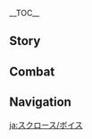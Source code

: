 {{CharacterTabs}}
{{LanguageTabs}}
{{Stub|1={{Meta/VO|rm=1}}}}
__TOC__

==Story==
{{VO/Story
|character           = Sucrose
|language            = ja
|name                = スクロース

<!-- Hello -->
|vo_01_01_title      = 初めまして…
|vo_01_01_subtitle   = Hello
|vo_01_01_file       = VO_{language}{character} Hello.ogg
|vo_01_01_tx         = 私はスクロース、錬金術の…研究員。あなたは色んな場所を旅してきたと聞いてる、きっと…いや、なんでもない。初対面の人に迷惑をかけちゃいけないもの。でも…もしできることなら、旅の面白いエピソードを教えてもらえると、えっと…嬉しいかな。
|vo_01_01_rm         = Watashi wa Sukuroosu, renkinjutsu no... kenkyuuin. Anata wa ironna basho wo tabi shite kita to kiiteru, kitto... Iya, nan de mo nai. Shotaimen no hito ni meiwaku wo kake cha ikenai mono. De mo... moshi dekiru koto nara, tabi no omoshiroi episoodo wo oshiete moraeru to, etto... ureshii ka na.

<!-- Chats -->
|vo_02_01_title      = 世間話・気になること
|vo_02_01_subtitle   = Chat: Curiosity
|vo_02_01_file       = VO_{language}{character} Chat - Curiosity.ogg
|vo_02_01_tx         = あれはなに？えっ…消えた、ちょっと見てきていい？
|vo_02_01_rm         = Are wa nani? E'... Kieta, chotto mite kite ii?
|vo_02_02_title      = 世間話・整理
|vo_02_02_subtitle   = Chat: Organization
|vo_02_02_file       = VO_{language}{character} Chat - Organization.ogg
|vo_02_02_tx         = 今のうちに、急いで研究ノートの整理を…
|vo_02_02_rm         = Ima no uchi ni, isoide kenkyuu nooto no seiri wo...
|vo_02_03_title      = 世間話・深呼吸
|vo_02_03_subtitle   = Chat: Deep Breaths
|vo_02_03_file       = VO_{language}{character} Chat - Deep Breaths.ogg
|vo_02_03_tx         = うん&mdash;&mdash;！外の空気は久々。
|vo_02_03_rm         = Un{{lmdash}}! Soto no kuuki wa hisabisa.

<!-- Weather -->
|vo_03_01_title      = 暴風の日…
|vo_03_01_subtitle   = When the Wind Is Blowing
|vo_03_01_file       = VO_{language}{character} When the Wind Is Blowing.ogg
|vo_03_01_tx         = 今日は町の風車がすごいスピードで回ってる。ねえねえ、もし小動物の背中に風車みたいな装置を取り付けたら、小動物はより早く走れるようになると思う？それとも、飛べるようになるかな？
|vo_03_01_rm         = Kyou wa machi no fuusha ga sugoi supiido de mawatteru. Nee nee, moshi shoudoubutsu no senaka ni fuusha mitai na souchi wo toritsuketara, shoudoubutsu wa yori hayaku hashireru you ni naru to omou? Soretomo, toberu you ni naru ka na?
|vo_03_02_title      = 雪の日…
|vo_03_02_subtitle   = When It Snows
|vo_03_02_file       = VO_{language}{character} When It Snows.ogg
|vo_03_02_tx         = こんな大雪の日は年に数回しかない。もしこれを見逃したら、また来年を待たないと。だから研究するなら今のうち、止めないで！ク…クシュン！分かったよ、もう1枚着るから…
|vo_03_02_rm         = Konna ooyuki no hi wa nen ni suukai shika nai. Moshi kore wo minogashitara, mata rainen wo matanai to. Dakara kenkyuu suru nara ima no uchi, tomenai de! Ku... Kushun! Wakatta yo, mou ichimai kiru kara...
|vo_03_03_title      = 晴れの日…
|vo_03_03_subtitle   = When the Sun Is Out
|vo_03_03_file       = VO_{language}{character} When the Sun Is Out.ogg
|vo_03_03_tx         = もっ、もう朝？！じゃあ、最後にもう一回だけ実験を。これが終わったら休むから！うん、最後の1回だけ…
|vo_03_03_rm         = Mo', mou asa?! Jaa, saigo ni mou ikkai dake jikken wo. Kore ga owattara yasumu kara! Un, saigo no ikkai dake...
|vo_03_04_title      = 雨の日…
|vo_03_04_subtitle   = When It Rains
|vo_03_04_file       = VO_{language}{character} When It Rains.ogg
|vo_03_04_tx         = 湿度上昇、うん…実験をもう1セット増やそうかな？
|vo_03_04_rm         = Shitsudo joushou, un... Jikken wo mou ichisetto fuyasou ka na?

<!-- Greetings -->
|vo_04_01_title      = おはよう…
|vo_04_01_subtitle   = Good Morning
|vo_04_01_file       = VO_{language}{character} Good Morning.ogg
|vo_04_01_tx         = おはよう、昨日はちゃんと寝れた？研究データによると、良い睡眠は翌日のパフォーマンスに繋がるって言われてる。しかも頭の回転も良くなるらしいよ。うん？私はいつも徹夜してるって？えっと…うん、仕方ないよね。
|vo_04_01_rm         = Ohayou, kinou wa chanto nereta? Kenkyuu deeta ni yoru to, ii suimin wa yokujitsu no pafoomansu ni tsunagaru tte iwareteru. Shikamo atama no kaiten mo yoku narurashii yo. Un? Watashi wa itsumo tetsuya shiteru tte? Etto... Un, shikata nai yo ne.
|vo_04_02_title      = こんにちは…
|vo_04_02_subtitle   = Good Afternoon
|vo_04_02_file       = VO_{language}{character} Good Afternoon.ogg
|vo_04_02_tx         = ああああ！こ、来ないで！あ、いや、えっと、近づかないでください。実験中だから。これ、爆発するかもしれないの。
|vo_04_02_rm         = Aaaa! Ko, konai de! A, iya, etto, chikadzukanai de kudasai. Jikenchuu da kara. Kore, bakuhatsu suru ka mo shirenai no.
|vo_04_03_title      = こんばんは…
|vo_04_03_subtitle   = Good Evening
|vo_04_03_file       = VO_{language}{character} Good Evening.ogg
|vo_04_03_tx         = こんばんは、ちょっと待って！「実験体九〇五式」の光照射分泌物が二種類。明確に区分けするために、それぞれ「一〇三三式」と「一〇三五式」と名付けようか…うん、もう大丈夫、えっと、私に何か用？
|vo_04_03_rm         = Konban wa, chotto matte! "Jikkentai Kyuu-rei-go Shiki" no hikarishousha bunpitsubutsu ga nishurui. Meikaku ni kuwake suru tame ni, sorezore "Ichi-rei-san-zan Shiki" to "Ichi-rei-san-go Shiki" to natsuke you ka... un, mou daijoubu, etto, watashi ni nanika you?
|vo_04_04_title      = おやすみ…
|vo_04_04_subtitle   = Good Night
|vo_04_04_file       = VO_{language}{character} Good Night.ogg
|vo_04_04_tx         = 私なら大丈夫、先に休んでいいよ。えっと…そんなに心配？実験ならすぐ終わるから徹夜しないよ、本当だって…
|vo_04_04_rm         = Watashi nara daijoubu, saki ni yasunde ii yo. Etto... Sonna ni shinpai? Jikken nara sugu owaru kara tetsuya shinai yo, hontou datte...

<!-- About Character -->
|vo_05_01_title      = {name}自身について・「生物錬金」
|vo_05_01_subtitle   = About {character}: Bio-Alchemy
|vo_05_01_file       = VO_{language}{character} About {character} - Bio-Alchemy.ogg
|vo_05_01_tx         = 「生物錬金」は「創造」よりも「改造」を重視する。生物の隠された長所を見抜き、増強し、結合させることで驚くべき結果が出るの。あぁ…命というものは実に不思議、この世には解明されていないことがいったいどれほどあるんだろう？
|vo_05_01_rm         = "Seibutsurenkin" wa "souzou" yori mo "kaizou" wo juushi suru. Seibutsu no kakusareta chousho wo minuki, zoukyou shi, ketsugou saseru koto de odorokubeki kekka ga deru no. Aa... inochi to iu mono wa jitsu ni fushigi, kono yo ni wa kaimei sarete inai koto ga ittai dore hodo aru n darou?
|vo_05_02_title      = {name}自身について・人見知り
|vo_05_02_subtitle   = About {character}: Fear of Strangers
|vo_05_02_file       = VO_{language}{character} About {character} - Fear of Strangers.ogg
|vo_05_02_tx         = 私…実は知らない人とどう会話したらいいか分からないの。人ってそれぞれ性格や趣味嗜好が違うから、つい失礼なことを言っちゃったりして。ああ…会話って本当に難しい、錬金術よりも難しい。
|vo_05_02_rm         = Watashi... jitsu wa shiranai hito to dou kaiwa shitara ii ka wakaranai no. Hito tte sorezore seikaku ya shumishikou ga chigau kara, tsui shitsurei na koto wo icchattari shite. Aa... Kaiwa tte hontou ni muzukashii, renkinjutsu yori mo muzukashii.
|vo_05_03_title      = {name}自身について・耳
|vo_05_03_subtitle   = About {character}: Ears
|vo_05_03_file       = VO_{language}{character} About {character} - Ears.ogg
|vo_05_03_tx         = き…気づかれてたの。私の耳は一族の遺伝。他の人とは違うから、普段は髪で隠してる…
|vo_05_03_rm         = Ki... Kidzukareteta no. Watashi no mimi wa ichizoku no iden. Hoka no hito to wa chigau kara, fudan wa kami de kakushiteru.

<!-- About Us -->
|vo_06_01_title      = 観察について…
|vo_06_01_subtitle   = About Us: Observing
|vo_06_01_file       = VO_{language}{character} About Us - Observing.ogg
|vo_06_01_tx         = あなたの経歴がとても気になる、だから…あなたのことを一定期間「観察」させて？邪魔にならないよう静かにするから…いい？
|vo_06_01_rm         = Anata no keireki ga totemo ki ni naru, da kara... anata no koto wo itteikikan "kansatsu" sasete? Jama ni naranai you shizuka ni suru kara... ii?
|vo_06_02_title      = 収穫について…
|vo_06_02_subtitle   = About Us: Perks
|vo_06_02_friendship    = 6
|vo_06_02_file       = VO_{language}{character} About Us - Perks.ogg
|vo_06_02_tx         = 正直に言うと、最初に会った時、口数の少なかったあなたがちょっと怖かった…自分が失礼なこと言ったんじゃないかと思って。でもこれまで一緒に行動してきて、実はあなたが付き合いやすい人だって気付いた。へへ、これも「観察」から得た意外な収穫かな。
|vo_06_02_rm         = Shoujiki ni iu to, saisho ni atta toki, kuchikazu no sukunakatta anata ga chotto kowakatta... Jibun ga shitsurei na koto itta n ja nai ka to omotte. De mo kore made issho ni koudou shite kite, jitsu wa anata ga tsukiaiyasui hito datte kidzuita. Hehe, kore mo "kansatsu" kara eta igai na shuukaku ka na.
|vo_06_03_title      = 請求について…
|vo_06_03_subtitle   = About Us: Requests
|vo_06_03_friendship    = 6
|vo_06_03_quest      = The Outlander Who Caught the Wind
|vo_06_03_file       = VO_{language}{character} About Us - Requests.ogg
|vo_06_03_tx         = 噂によると、風魔龍の件を解決したのはあなたでしょ？きっと激しい戦闘だったんだろうけど、無事で何よりかな。えっと、ちょっと聞きたいんだけど、戦闘中に風魔龍のウロコや皮なんかが落ちてこなかった？ちょっとだけでいいから、研究してみたいの…
|vo_06_03_rm         = 

<!-- Miscellaneous I -->
|vo_07_01_title      = 「神の目」について…
|vo_07_01_subtitle   = About the Vision
|vo_07_01_friendship    = 4
|vo_07_01_file       = VO_{language}{character} About the Vision.ogg
|vo_07_01_tx         = 「神の目」は、私にとって最も重要な実験道具かな。え？実験道具は実験道具だよ。「神の目」がないと、元素に関する多くの実験ができなくなるでしょ。戦闘ではどうかって？えっと、たまに役立つかな、野外で材料を探す時とか。
|vo_07_01_rm         = 
|vo_07_02_title      = シェアしたいこと…
|vo_07_02_subtitle   = Something to Share
|vo_07_02_file       = VO_{language}{character} Something to Share.ogg
|vo_07_02_tx         = この部屋にある骨は全部私のコレクション。左の棚にあるのはトカゲ、カエル、ソウギョの骨で、その手前のやつはイノシシの骨。右の隅っこのはヒルチャールの骨で…あ、そう強張らないで、みんなかわいいから慣れれば大丈夫。
|vo_07_02_rm         = 
|vo_07_03_title      = 興味のあること…
|vo_07_03_subtitle   = Interesting Things
|vo_07_03_file       = VO_{language}{character} Interesting Things.ogg
|vo_07_03_tx         = 見て、ここの霧氷花は一本一本異なるの。こっちは氷元素の含有量が多くて、そっちのは花が咲いてる期間が長い…え、あっちのやつ？あれは「三式霧氷花改十七号拡大版」で、特徴は、うん…通常より大きいとこかな。
|vo_07_03_rm         = 

<!-- About Others -->
|vo_08_01_title      = ノエルについて…
|vo_08_01_subtitle   = About [[Noelle]]
|vo_08_01_friendship    = 4
|vo_08_01_file       = VO_{language}{character} About Noelle.ogg
|vo_08_01_tx         = 彼女…いつも自発的に私の手伝いをしてくれるけど、たまに熱が入りすぎてて、逆に…ちょっと困ってたり。ある日、実験室の入口に置いてあった3つの実験器具を軽々と実験室の中に運んでくれたんだけど、それって私が…やっと外に運び出したばかりのもので…
|vo_08_01_rm         = 
|vo_08_02_title      = クレーについて…
|vo_08_02_subtitle   = About [[Klee]]
|vo_08_02_friendship    = 4
|vo_08_02_file       = VO_{language}{character} About Klee.ogg
|vo_08_02_tx         = あの子はジン団長に何度も反省室に入れられてる。釈放されても、彼女はまたすぐ過ちを犯す。えっとあの子、本当に反省してるのかな。安全性の高いボンボン爆弾を作ってあげるって約束もしたけど、でもまだ設計上に問題があって…
|vo_08_02_rm         = 
|vo_08_03_title      = ジンについて…
|vo_08_03_subtitle   = About [[Jean]]
|vo_08_03_friendship    = 4
|vo_08_03_file       = VO_{language}{character} About Jean.ogg
|vo_08_03_tx         = ジン団長と話すのはちょっと怖い。彼女は真面目すぎるから…とても良い人だってことは分かってるけど、やっぱり…やっぱり怖いの。普段は彼女の邪魔にならないようにしてる。たとえ彼女に処理してもらうものがあっても、私…私はアルベド先生に頼むの。
|vo_08_03_rm         = 
|vo_08_04_title      = リサについて…
|vo_08_04_subtitle   = About [[Lisa]]
|vo_08_04_friendship    = 4
|vo_08_04_file       = VO_{language}{character} About Lisa.ogg
|vo_08_04_tx         = 彼女の知識量はとても豊富だと思う。私の研究を見たことないのに、何回も的確なアドバイスをくれたから。彼女、どうして分かったのかな？観察？それとも推測で？
|vo_08_04_rm         = 
|vo_08_05_title      = ガイアについて…
|vo_08_05_subtitle   = About [[Kaeya]]
|vo_08_05_friendship    = 4
|vo_08_05_file       = VO_{language}{character} About Kaeya.ogg
|vo_08_05_tx         = うん…彼って冗談好きで、悪意がないことは分かってるけど、どっちが本音で、どっちが冗談か私には判断できない。だから、いつも最後は気まずい雰囲気になるか、私が醜態をさらすことになるの…
|vo_08_05_rm         = 
|vo_08_06_title      = アルベドについて・芸術
|vo_08_06_subtitle   = About [[Albedo]]: Artistry
|vo_08_06_friendship    = 4
|vo_08_06_file       = VO_{language}{character} About Albedo - Artistry.ogg
|vo_08_06_tx         = 先生のアシスタントになったことで、毎日多くのことを勉強できるようになった。知識というよりは、「天才」の考え方の勉強かな。どんな複雑な問題でも先生は1つずつ分析し解決する。私に言わせれば、あれは芸術そのものかも…
|vo_08_06_rm         = 
|vo_08_07_title      = アルベドについて・天賦
|vo_08_07_subtitle   = About Albedo: Talent
|vo_08_07_friendship    = 4
|vo_08_07_file       = VO_{language}{character} About Albedo - Talent.ogg
|vo_08_07_tx         = 天賦の才？うん…たとえ先生と同じ研究をしても、たぶん超えることは一生ないかな。でも私が「生物錬金」の研究をしてるのは、先生と正面からぶつかるのを恐れたからじゃない。ただ…趣味と夢が違うだけ。
|vo_08_07_rm         = 
|vo_08_08_title      = アンバーについて…
|vo_08_08_subtitle   = About [[Amber]]
|vo_08_08_friendship    = 4
|vo_08_08_file       = VO_{language}{character} About Amber.ogg
|vo_08_08_tx         = 気になる、なぜ彼女の人形は「ウサギ伯爵」って名前なの？ウサギとあんまり関係ないような。うん…？人形のヘアバンドがウサ耳に似てるから？それはただの先入観、たれ耳の兎もたくさんいるもの。
|vo_08_08_rm         = 
|vo_08_09_title      = フィッシュルについて…
|vo_08_09_subtitle   = About [[Fischl]]
|vo_08_09_friendship    = 4
|vo_08_09_file       = VO_{language}{character} About Fischl.ogg
|vo_08_09_tx         = 『フィッシュル皇女物語』のこと？うん、知ってる。あの作者が書く世界観は面白い、実際にあったらいいなと…えっ？あっちの「フィッシュル」のこと？彼女は…うん、彼女が…私をあの世界に連れていってくれることはないと思う。
|vo_08_09_rm         = 
|vo_08_10_title      = エウルアについて…
|vo_08_10_subtitle   = About [[Eula]]
|vo_08_10_friendship    = 4
|vo_08_10_file       = VO_{language}{character} About Eula.ogg
|vo_08_10_tx         = 遊撃騎士の仕事はとても危険なんだけど、エウルアさんはいつも大胆な行動を取るの。だから彼女が敵の拠点に潜入しなくても済むように、偵察装置を作ってあげたんだけど…エウルアさんの気迫に押されて、使用方法を説明する時に注意事項をいくつか伝え忘れちゃって…それであんな事故が…<br>どうしよう…私、彼女の恨みを買ったんじゃ…
|vo_08_10_rm         = 

<!-- More About Character -->
|vo_09_01_title      = {name}を知る・1
|vo_09_01_subtitle   = More About {character}: I
|vo_09_01_file       = VO_{language}{character} More About {character} - 01.ogg
|vo_09_01_tx         = 私を知りたい？あなたも…「生物錬金」に興味が？もし分からないことがあったら、できる限り答えてみる。うん？錬金じゃなくて、「私」に興味があるの？えっと、それは、ちょっとどう答えたらいいか…
|vo_09_01_rm         = 
|vo_09_02_title      = {name}を知る・2
|vo_09_02_subtitle   = More About {character}: II
|vo_09_02_friendship    = 3
|vo_09_02_file       = VO_{language}{character} More About {character} - 02.ogg
|vo_09_02_tx         = 研究の本質は答えを探す過程にある。この過程が面倒で疲れることもあるけど、積み重なった成果を見ると、なんか…うん、私は本当に研究が好きなんだと思う。
|vo_09_02_rm         = 
|vo_09_03_title      = {name}を知る・3
|vo_09_03_subtitle   = More About {character}: III
|vo_09_03_friendship    = 4
|vo_09_03_file       = VO_{language}{character} More About {character} - 03.ogg
|vo_09_03_tx         = 小さい頃、なんでも話せる二人の親友がいた。あの時私は、彼女たちの全てを理解してると思ってた。でもそのあと、色んなことがあって、私は急に…彼女たちのことを理解できなくなったの。彼女たちが今どこにいて、何をしているのか、そして私のことをまだ覚えているのか、何もかも…私には分からない。どんなに親しい友人でも、こうなることってあるんだよ。
|vo_09_03_rm         = 
|vo_09_04_title      = {name}を知る・4
|vo_09_04_subtitle   = More About {character}: IV
|vo_09_04_friendship    = 5
|vo_09_04_file       = VO_{language}{character} More About {character} - 04.ogg
|vo_09_04_tx         = まだ誰にも言ったことない秘密を1つ教えてあげる。「生物錬金」の最終目標は「仙境」を創造することなの…そうそう、童話によく出てくる、永遠の幸福と楽園の地「仙境」のこと。へへ、子供っぽいでしょ？でもね、それは実在するものだって私は信じてる。
|vo_09_04_rm         = 
|vo_09_05_title      = {name}を知る・5
|vo_09_05_subtitle   = More About {character}: V
|vo_09_05_friendship    = 6
|vo_09_05_file       = VO_{language}{character} More About {character} - 05.ogg
|vo_09_05_tx         = 忙しいなら大丈夫、迷惑かけたくないから。忙しくない？本当？本当に大丈夫？一人でも実験は進められるし、もう慣れてるから心配しなくても…ほ、本当に大丈夫なの？じゃ、じゃあ手伝ってくれる？それか、話し相手になってくれるかな…
|vo_09_05_rm         = 

<!-- Miscellaneous II -->
|vo_10_01_title      = {name}の趣味…
|vo_10_01_subtitle   = {character}'s Hobbies
|vo_10_01_file       = VO_{language}{character} Hobbies.ogg
|vo_10_01_tx         = 規則性があるものを見るのが好きかな。ほら見て、本棚の実験記録の厚さ、どれも同じでしょ。実験台においてある数百本の薬剤も、効果と色ごとに並んでる…えっ？ええー！？なんで紫の薬剤がここに！？もっ、もう一度、全部整理しなおさなきゃ！
|vo_10_01_rm         = 
|vo_10_02_title      = {name}の悩み…
|vo_10_02_subtitle   = {character}'s Troubles
|vo_10_02_file       = VO_{language}{character} Troubles.ogg
|vo_10_02_tx         = 普段、休んでる時にあなたが何をしてるか知りたい。私、休みになると何していいか分からなくて、ぼーっとするだけだから…実験を始めるとあっという間に時間が過ぎるのに、休みの日は一日が一年のように感じる…
|vo_10_02_rm         = 
|vo_10_03_title      = 好きな食べ物…
|vo_10_03_subtitle   = Favorite Food
|vo_10_03_file       = VO_{language}{character} Favorite Food.ogg
|vo_10_03_tx         = スイートフラワーの蜜から精製した糖の塊かな。頭の回転が遅いと感じた時に1つ食べて、集中力と思考力を上げるの。研究者にとって、糖分の摂取は大事だから。
|vo_10_03_rm         = 
|vo_10_04_title      = 嫌いな食べ物…
|vo_10_04_subtitle   = Least Favorite Food
|vo_10_04_file       = VO_{language}{character} Least Favorite Food.ogg
|vo_10_04_tx         = 「生物錬金」を理解してから、マッシュルームはあまり食べなくなった…あなたも知ってるでしょう？マッシュルームの菌って死んだ生物にしか着生しないことを。そう考えるとなんか、気持ち悪い…
|vo_10_04_rm         = 

<!-- Receiving a Gift -->
|vo_11_01_title      = 贈り物を受け取る・1
|vo_11_01_subtitle   = Receiving a Gift: I
|vo_11_01_file       = VO_{language}{character} Receiving a Gift - 01.ogg
|vo_11_01_tx         = 美味しい！あっ…調子がいいうちに、早く研究を終わらせないと…
|vo_11_01_rm         = Oishii! A'... Choushi ga ii uchi ni, hayaku kenkyuu wo owarasenai to...
|vo_11_02_title      = 贈り物を受け取る・2
|vo_11_02_subtitle   = Receiving a Gift: II
|vo_11_02_file       = VO_{language}{character} Receiving a Gift - 02.ogg
|vo_11_02_tx         = 私が栄養価を考えて作った食事よりずっと美味しい。うん、これなら私も食生活を改善できるかも。
|vo_11_02_rm         = Watashi ga eiyouka wo kangaete tsukutta shokuji yori zutto oishii. Un, kore nara watashi mo shokuseikatsu wo kaizen dekiru ka mo.
|vo_11_03_title      = 贈り物を受け取る・3
|vo_11_03_subtitle   = Receiving a Gift: III
|vo_11_03_file       = VO_{language}{character} Receiving a Gift - 03.ogg
|vo_11_03_tx         = ごめんなさい。やっぱりこの料理は、ちょっと…
|vo_11_03_rm         = Gomennasai. Yappari kono ryouri wa, chotto...

<!-- Birthday -->
|vo_12_01_title      = 誕生日…
|vo_12_01_subtitle   = Birthday
|vo_12_01_file       = VO_{language}{character} Birthday.ogg
|vo_12_01_tx         = 誕生日おめでとう！何ヶ月もの実験を経て、やっとこの薬剤が完成したの。はいどうぞ。この「生物秘薬三九一六号」はここ一年で最も美しい思い出を呼び起こせるの…あっ、「三一九六号」じゃなくて「三九一六号」だよ！
|vo_12_01_rm         = 

<!-- Feelings About Ascension -->
|vo_13_01_title      = 突破した感想・起
|vo_13_01_subtitle   = Feelings About Ascension: Intro
|vo_13_01_ascension  = 1
|vo_13_01_file       = VO_{language}{character} Feelings About Ascension - 01.ogg
|vo_13_01_tx         = 「生物錬金」の研究にやっと進展が。
|vo_13_01_rm         = 
|vo_13_02_title      = 突破した感想・承
|vo_13_02_subtitle   = Feelings About Ascension: Building Up
|vo_13_02_ascension  = 2
|vo_13_02_file       = VO_{language}{character} Feelings About Ascension - 02.ogg
|vo_13_02_tx         = 今回の旅で、またたくさんの研究材料を集めることができた。ありがとう、ちゃんと活用させてもらうから。
|vo_13_02_rm         = 
|vo_13_03_title      = 突破した感想・転
|vo_13_03_subtitle   = Feelings About Ascension: Climax
|vo_13_03_ascension  = 4
|vo_13_03_file       = VO_{language}{character} Feelings About Ascension - 03.ogg
|vo_13_03_tx         = 最近実験をしてる時、「いつになったら、またあなたと共に冒険ができるかな」って期待するようになったの…うん、おかしい、どうしてこんなことに？ちょっと研究してみる。
|vo_13_03_rm         = 
|vo_13_04_title      = 突破した感想・結
|vo_13_04_subtitle   = Feelings About Ascension: Conclusion
|vo_13_04_ascension  = 6
|vo_13_04_file       = VO_{language}{character} Feelings About Ascension - 04.ogg
|vo_13_04_tx         = もう研究材料は十分に集まった！これ以上、私に時間を費やすなんて、もっ…もったいない！せめて…「生物錬金」でお返しを作らせて！
|vo_13_04_rm         = 
|vo_13_04_tl         = 
}}

==Combat==
{{Combat VO
|character           = Sucrose
|language            = ja

|skill_1_tx          = 吸引テスト開始。
|skill_1_rm          = Kyuuin tesuto kaishi.
|skill_2_tx          = 六三〇八式ユニット！
|skill_2_rm          = Roku-san-zero-hachi-shiki yunitto!
|skill_3_tx          = 安全距離…確認！
|skill_3_rm          = Anzen kyori... kakunin!

|burst_1_tx          = 超拡散形態！
|burst_1_rm          = Chou-kakusan keitai!
|burst_2_tx          = 七五式モジュール！
|burst_2_rm          = Nana-go-shiki mojuuru!
|burst_3_tx          = 無相の風…シミュレート！
|burst_3_rm          = Musou no Kaze... shimyureeto!

|sprint-s_1_file     = Sprint Start 01,Sprint Start 02,Sprint Start 03

|glider_1_actual_tx  = 展開。
|glider_1_actual_rm  = Tenkai.
|glider_2_actual_tx  = わぁい。
|glider_2_actual_rm  = Waai.
|glider_3_actual_tx  = よいしょ。
|glider_3_actual_rm  = Yoisho.

|chest_1_tx          = 宝箱の出現理由、研究したいな。
|chest_1_rm          = Takarabako no shutsugen riyuu, kenkyuu shitaina.
|chest_2_tx          = 実験材料もこうして出てきたらなぁ…
|chest_2_rm          = Jikken zairyou mo koushite detekitara naa...
|chest_3_tx          = よかった！素材がたくさん！
|chest_3_rm          = Yokatta! Sozai ga takusan!

|low-hp_1_tx         = これくらいの誤差なら、まだ大丈夫…
|low-hp_1_rm         = Kore kurai no gosa nara, mada daijoubu...
|low-hp_2_tx         = ちょっと予想を、超えてるかも…
|low-hp_2_rm         = Chotto yosou wo, koeteru ka mo...
|low-hp_3_tx         = 痛くない痛くない、全然痛くない…
|low-hp_3_rm         = Itakunai itakunai, zenzen itakunai...

|ally-low-hp_1_tx    = 早く戻って、薬剤を持ってるから！
|ally-low-hp_1_rm    = Hayaku modotte, yakuzai wo motteru kara!
|ally-low-hp_2_tx    = 気をつけて、狙い通りに！
|ally-low-hp_2_rm    = Ki wo tsukete, nerai doori ni!

|fallen_1_tx         = 研究…また失敗しちゃった。
|fallen_1_rm         = Kenkyuu... mata shippai shichatta.
|fallen_2_tx         = まだ調整する必要が…ある。
|fallen_2_rm         = Mada chousei suru hitsuyou ga... aru.
|fallen_3_tx         = ちょっと…寝なきゃダメみたい。
|fallen_3_rm         = Chotto... nenakya dame mitai.

|hit-l_1_file        = Light Hit Taken 02
|hit-l_1_tx          = こうなるはずじゃ…
|hit-l_1_rm          = Kou naru hazu ja...
|hit-l_2_file        = Light Hit Taken 04
|hit-l_2_actual_tx   = 痛い。
|hit-l_2_actual_rm   = Itai.
|hit-l_3_file        = Light Hit Taken 01,Light Hit Taken 03,Light Hit Taken 05,Light Hit Taken 06

|hit-h_1_file        = Heavy Hit Taken 02
|hit-h_1_tx          = メガネが粉々になる！
|hit-h_1_rm          = Megane ga konagona ni naru!
|hit-h_2_file        = Heavy Hit Taken 01,Heavy Hit Taken 03,Heavy Hit Taken 04,Heavy Hit Taken 05,Heavy Hit Taken 06

|join_1_tx           = 力になれるように…
|join_1_rm           = Chikara ni nareru you ni...
|join_2_tx           = わっ、私頑張る！
|join_2_rm           = Wa', watashi ganbaru!
|join_3_tx           = 実験…絶対に成功させる。
|join_3_rm           = Jikken... zettai ni seikou saseru.

|idle_1_actual_tx    = よし…！
|idle_1_actual_rm    = Yoshi...!
|idle_2_actual_tx    = うーん…
|idle_2_actual_rm    = Uun...

|atk-l_1_file        = Light Attack 01,Light Attack 02,Light Attack 03,Light Attack 04,Light Attack 05,Light Attack 06,Light Attack 07

|atk-m_1_file        = Mid Attack 01,Mid Attack 02,Mid Attack 03

|atk-h_1_file        = Heavy Attack 01,Heavy Attack 02,Heavy Attack 03

|climb_1_file        = Climbing 01,Climbing 02,Climbing 03,Climbing 04,Climbing 05

|climb-b_1_file      = Climbing Breath 01,Climbing Breath 02,Climbing Breath 03

|jump_1_file         = Jumping 01,Jumping 02,Jumping 03,Jumping 04,Jumping 05
}}

==Navigation==
{{Character Navbox|VO-JA}}

[[ja:スクロース/ボイス]]